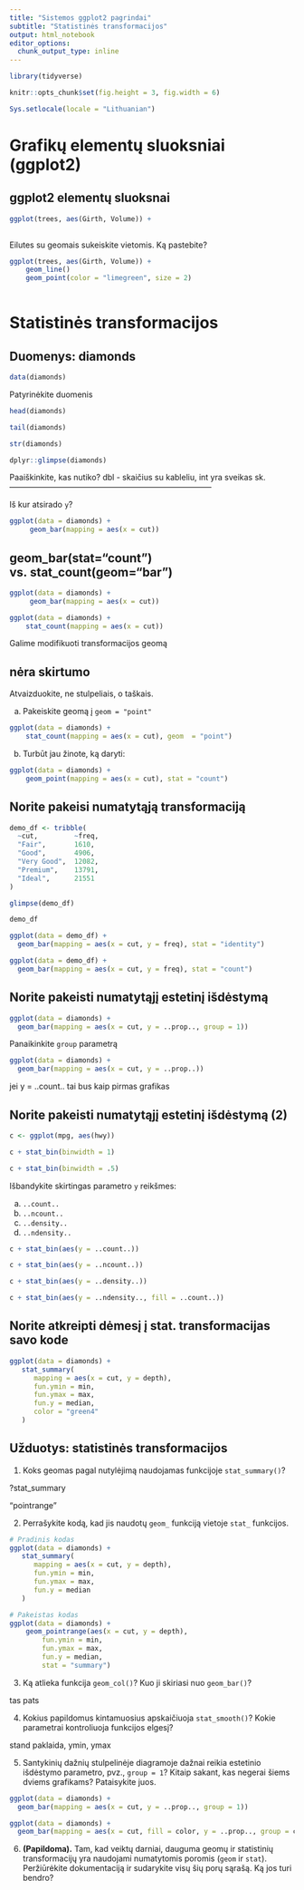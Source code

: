 ```yaml
---
title: "Sistemos ggplot2 pagrindai"
subtitle: "Statistinės transformacijos"
output: html_notebook
editor_options: 
  chunk_output_type: inline
---
```



```r
library(tidyverse)

knitr::opts_chunk$set(fig.height = 3, fig.width = 6)

Sys.setlocale(locale = "Lithuanian")
```

Grafikų elementų sluoksniai (ggplot2)
============================================================================= 

ggplot2 elementų sluoksnai
----------------------------------------------------------------------------- 

```r
ggplot(trees, aes(Girth, Volume)) +
    
```

Eilutes su geomais sukeiskite vietomis. Ką pastebite?
```r
ggplot(trees, aes(Girth, Volume)) +
    geom_line()
    geom_point(color = "limegreen", size = 2) 
    
```


Statistinės transformacijos
============================================================================= 

Duomenys: diamonds
----------------------------------------------------------------------------- 
```r
data(diamonds)
```

Patyrinėkite duomenis
```r
head(diamonds)
```
```r
tail(diamonds)
```
```r
str(diamonds)
```
```r
dplyr::glimpse(diamonds)
```

Paaiškinkite, kas nutiko?
dbl - skaičius su kableliu, int yra sveikas sk.
----------------------------------------------------------------------------- 

Iš kur atsirado `y`?
```r
ggplot(data = diamonds) + 
     geom_bar(mapping = aes(x = cut)) 
```

geom_bar(stat="count") vs. stat_count(geom="bar")
----------------------------------------------------------------------------- 
```r
ggplot(data = diamonds) + 
     geom_bar(mapping = aes(x = cut)) 
```

```r
ggplot(data = diamonds) + 
    stat_count(mapping = aes(x = cut)) 
```

Galime modifikuoti transformacijos geomą

nėra skirtumo
----------------------------------------------------------------------------- 
Atvaizduokite, ne stulpeliais, o taškais.


a. Pakeiskite geomą į `geom = "point"`
```r
ggplot(data = diamonds) + 
    stat_count(mapping = aes(x = cut), geom  = "point")
```

b. Turbūt jau žinote, ką daryti:
```r
ggplot(data = diamonds) + 
    geom_point(mapping = aes(x = cut), stat = "count")
```

Norite pakeisi numatytąją transformaciją
----------------------------------------------------------------------------- 
```r
demo_df <- tribble(
  ~cut,         ~freq,
  "Fair",       1610,
  "Good",       4906,
  "Very Good",  12082,
  "Premium",    13791,
  "Ideal",      21551
)
```
```r
glimpse(demo_df)
```
```r
demo_df
```

```r
ggplot(data = demo_df) +
  geom_bar(mapping = aes(x = cut, y = freq), stat = "identity")
```


```r
ggplot(data = demo_df) +
  geom_bar(mapping = aes(x = cut, y = freq), stat = "count")
```

Norite pakeisti numatytąjį estetinį išdėstymą
----------------------------------------------------------------------------- 

```r
ggplot(data = diamonds) + 
  geom_bar(mapping = aes(x = cut, y = ..prop.., group = 1)) 
```

Panaikinkite `group` parametrą
```r
ggplot(data = diamonds) + 
  geom_bar(mapping = aes(x = cut, y = ..prop..))
```
jei y = ..count.. tai bus kaip pirmas grafikas

Norite pakeisti numatytąjį estetinį išdėstymą (2)
----------------------------------------------------------------------------- 

```r
c <- ggplot(mpg, aes(hwy))
```
```r
c + stat_bin(binwidth = 1)
```
```r
c + stat_bin(binwidth = .5)
```

Išbandykite skirtingas parametro `y` reikšmes:

a. `..count..`
b. `..ncount..`
c. `..density..`
d. `..ndensity..`

```r
c + stat_bin(aes(y = ..count..))
```
```r
c + stat_bin(aes(y = ..ncount..))
```
```r
c + stat_bin(aes(y = ..density..))
```
```r
c + stat_bin(aes(y = ..ndensity.., fill = ..count..))
```

Norite atkreipti dėmesį į stat. transformacijas savo kode
----------------------------------------------------------------------------- 

```r
ggplot(data = diamonds) + 
   stat_summary( 
      mapping = aes(x = cut, y = depth),
      fun.ymin = min, 
      fun.ymax = max, 
      fun.y = median,
      color = "green4"
   ) 
```


Užduotys: statistinės transformacijos
----------------------------------------------------------------------------- 

1. Koks geomas pagal nutylėjimą naudojamas funkcijoje `stat_summary()`?

?stat_summary

"pointrange"

2. Perrašykite kodą, kad jis naudotų `geom_` funkciją vietoje `stat_` funkcijos.

```r
# Pradinis kodas
ggplot(data = diamonds) + 
   stat_summary( 
      mapping = aes(x = cut, y = depth),
      fun.ymin = min, 
      fun.ymax = max, 
      fun.y = median
   ) 
```

```r
# Pakeistas kodas
ggplot(data = diamonds) + 
    geom_pointrange(aes(x = cut, y = depth),
        fun.ymin = min, 
        fun.ymax = max, 
        fun.y = median,
        stat = "summary")
```



3. Ką atlieka funkcija `geom_col()`? Kuo ji skiriasi nuo `geom_bar()`?

tas pats


4. Kokius papildomus kintamuosius apskaičiuoja `stat_smooth()`? Kokie parametrai kontroliuoja funkcijos elgesį?

stand paklaida, ymin, ymax

5. Santykinių dažnių stulpelinėje diagramoje dažnai reikia estetinio išdėstymo parametro, pvz., `group = 1`? Kitaip sakant, kas negerai šiems dviems grafikams? Pataisykite juos.

```r
ggplot(data = diamonds) + 
  geom_bar(mapping = aes(x = cut, y = ..prop.., group = 1))
```

```r
ggplot(data = diamonds) + 
  geom_bar(mapping = aes(x = cut, fill = color, y = ..prop.., group = color))
```



6. **(Papildoma).** Tam, kad veiktų darniai, dauguma geomų ir statistinių transformacijų yra naudojami numatytomis poromis (`geom` ir `stat`). Peržiūrėkite dokumentaciją ir sudarykite visų šių porų sąrašą. Ką jos turi bendro?



